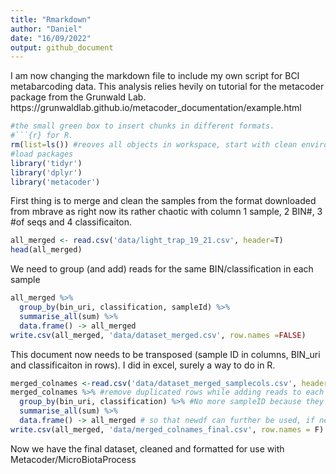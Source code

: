 ```yaml
---
title: "Rmarkdown"
author: "Daniel"
date: "16/09/2022"
output: github_document
---
```


I am now changing the markdown file to include my own script for BCI metabarcoding data.
This analysis relies hevily on tutorial for the metacoder package from the Grunwald Lab.
https://grunwaldlab.github.io/metacoder_documentation/example.html

```r
#the small green box to insert chunks in different formats. 
#```{r} for R.
rm(list=ls()) #reoves all objects in workspace, start with clean environment
#load packages
library('tidyr')
library('dplyr')
library('metacoder')
```

First thing is to merge and clean the samples from the format downloaded from mbrave as right now its rather chaotic with column 1 sample, 2 BIN#, 3 #of seqs and 4 classificaiton.
```r
all_merged <- read.csv('data/light_trap_19_21.csv', header=T)
head(all_merged)
```

We need to group (and add) reads for the same BIN/classification in each sample

```r
all_merged %>%
  group_by(bin_uri, classification, sampleId) %>%
  summarise_all(sum) %>%
  data.frame() -> all_merged
write.csv(all_merged, 'data/dataset_merged.csv', row.names =FALSE)
```

This document now needs to be transposed (sample ID in columns, BIN_uri and classificaiton in rows). I did in excel, surely a way to do in R.

```r
merged_colnames <-read.csv('data/dataset_merged_samplecols.csv', header = T)
merged_colnames %>% #remove duplicated rows while adding reads to each 'sample' column
  group_by(bin_uri, classification) %>% #No more sampleID because they are the columns now
  summarise_all(sum) %>%
  data.frame() -> all_merged # so that newdf can further be used, if needed
write.csv(all_merged, 'data/merged_colnames_final.csv', row.names = F)
```

Now we have the final dataset, cleaned and formatted for use with Metacoder/MicroBiotaProcess